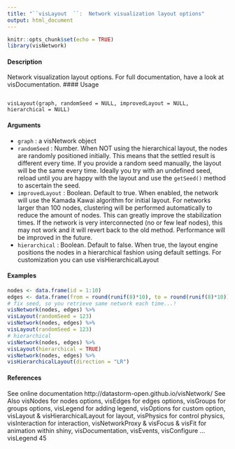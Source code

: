 ```yaml
---
title: "``visLayout  ``:  Network visualization layout options"
output: html_document
---
```


```r
knitr::opts_chunk$set(echo = TRUE)
library(visNetwork)
```



#### Description
Network visualization layout options. For full documentation, have a look at visDocumentation.
#### Usage
<pre><code>
visLayout(graph, randomSeed = NULL, improvedLayout = NULL,
hierarchical = NULL)
</code></pre>
#### Arguments
* ``graph`` : a visNetwork object
* ``randomSeed`` :   Number. When NOT using the hierarchical layout, the nodes are randomly
positioned initially. This means that the settled result is different every time.
If you provide a random seed manually, the layout will be the same every time.
Ideally you try with an undefined seed, reload until you are happy with the layout and use the ``getSeed()`` method to ascertain the seed.
* ``improvedLayout`` : Boolean. Default to true. When enabled, the network will use the Kamada
Kawai algorithm for initial layout. For networks larger than 100 nodes, clustering
will be performed automatically to reduce the amount of nodes. This can greatly improve the stabilization times. If the network is very interconnected (no
or few leaf nodes), this may not work and it will revert back to the old method.
Performance will be improved in the future.
* ``hierarchical`` : Boolean. Default to false. When true, the layout engine positions the nodes in a hierarchical fashion using default settings. For customization you can use visHierarchicalLayout

#### Examples
```r
nodes <- data.frame(id = 1:10)
edges <- data.frame(from = round(runif(8)*10), to = round(runif(8)*10))
# fix seed, so you retrieve same network each time...!
visNetwork(nodes, edges) %>%
visLayout(randomSeed = 123)
visNetwork(nodes, edges) %>%
visLayout(randomSeed = 123)
# hierarchical
visNetwork(nodes, edges) %>%
visLayout(hierarchical = TRUE)
visNetwork(nodes, edges) %>%
visHierarchicalLayout(direction = "LR")
```
#### References
See online documentation http://datastorm-open.github.io/visNetwork/
See Also
visNodes for nodes options, visEdges for edges options, visGroups for groups options, visLegend
for adding legend, visOptions for custom option, visLayout & visHierarchicalLayout for layout,
visPhysics for control physics, visInteraction for interaction, visNetworkProxy & visFocus & visFit
for animation within shiny, visDocumentation, visEvents, visConfigure ...
visLegend 45